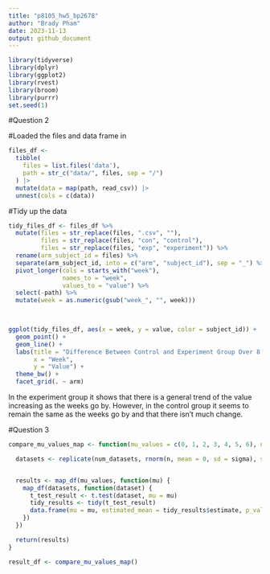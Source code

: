 ```yaml
---
title: "p8105_hw5_bp2678"
author: "Brady Pham"
date: 2023-11-13
output: github_document
---
```

```r
library(tidyverse)
library(dplyr)
library(ggplot2)
library(rvest)
library(broom)
library(purrr)
set.seed(1)
```

#Question 2 

#Loaded the files and data frame in 
```r
files_df <- 
  tibble(
    files = list.files('data'),
    path = str_c("data/", files, sep = "/")
  ) |>
  mutate(data = map(path, read_csv)) |>
  unnest(cols = c(data))
```

#Tidy up the data

```r
tidy_files_df <- files_df %>%
  mutate(files = str_replace(files, ".csv", ""),
         files = str_replace(files, "con", "control"),
         files = str_replace(files, "exp", "experiment")) %>%
  rename(arm_subject_id = files) %>%
  separate(arm_subject_id, into = c("arm", "subject_id"), sep = "_") %>%
  pivot_longer(cols = starts_with("week"),
               names_to = "week",
               values_to = "value") %>%
  select(-path) %>%
  mutate(week = as.numeric(gsub("week_", "", week)))

  


```

```r

ggplot(tidy_files_df, aes(x = week, y = value, color = subject_id)) +
  geom_point() +
  geom_line() +
  labs(title = "Difference Between Control and Experiment Group Over 8 Weeks",
       x = "Week",
       y = "Value") +
  theme_bw() +
  facet_grid(. ~ arm)
```

In the experiment group it shows that there is a general trend of the value increasing as the weeks go by. However, in the control group it seems to remain the same as the weeks go by and that there isn't much change. 

#Question 3 


```r

compare_mu_values_map <- function(mu_values = c(0, 1, 2, 3, 4, 5, 6), n = 30, sigma = 5, num_datasets = 5000, alpha = 0.05) {

  datasets <- replicate(num_datasets, rnorm(n, mean = 0, sd = sigma), simplify = FALSE)


  results <- map_df(mu_values, function(mu) {
    map_df(datasets, function(dataset) {
      t_test_result <- t.test(dataset, mu = mu)
      tidy_results <- tidy(t_test_result)
      data.frame(mu = mu, estimated_mean = tidy_results$estimate, p_value = tidy_results$p.value)
    })
  })

  return(results)
}

result_df <- compare_mu_values_map()

```
